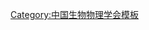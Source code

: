 {{Navbox
| name   = 中国生物物理学会第一届理事会
| title  = [[中国生物物理学会]]第一届理事会
| above  = 1980年－1983年
| bodyclass = hlist
| group1 = 理事长
| list1  = [[贝时璋]]
| group2 = 副理事长
| list2  = 
* [[林克椿]]
* [[徐京华 (1922年)|徐京华]]
* [[程极济]]
| group3 = 常务理事
| list3  = 
* [[贝时璋]]
* [[程极济]]
* [[范世藩]]
* [[高戈伍]]
* [[李昆|李　昆]]
* [[梁子钧]]
* [[林克椿]]
* [[沈淑敏]]
* [[徐京华 (1922年)|徐京华]]
* [[杨同堂]]
* [[邹承鲁]]
| group4 = 理事
| list4  = 
* [[陈惟昌]]
* [[方世国]]
* [[黄婉治]]
* [[李德平]]
* [[刘育民]]
* [[娄成后]]
* [[卢侃|卢　侃]]
* [[吕克定]]
* [[梅镇安]]
* [[秦家楠]]
* [[孙凯|孙　凯]]
* [[谈镐生]]
* [[王天铎 (1929年)|王天铎]]
* [[吴云鹏]]
* [[杨福愉]]
* [[杨文修]]
* [[郑荣梁]]
* [[郑竺英]]
* [[周佩珍]]
| group5 = 
| list5  = 
| group6 = 
| list6  = 
}}<noinclude>
{{collapsible option}}
[[Category:中国生物物理学会模板]]
</noinclude>